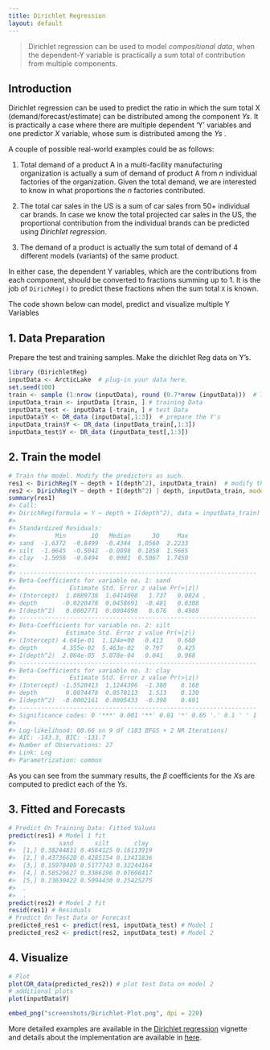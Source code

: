 ```yaml
---
title: Dirichlet Regression
layout: default
---
```

> Dirichlet regression can be used to model _compositional data_, when the dependent-Y variable is practically a sum total of contribution from multiple components.

## Introduction

Dirichlet regression can be used to predict the ratio in which the sum total X (demand/forecast/estimate) can be distributed among the component $Ys$. It is practically a case where there are multiple dependent ‘Y’ variables and one predictor $X$ variable, whose sum is distributed among the $Ys$ .

A couple of possible real-world examples could be as follows:

1. Total demand of a product A in a multi-facility manufacturing organization is actually a sum of demand of product A from _n_ individual factories of the organization. Given the total demand, we are interested to know in what proportions the _n_ factories contributed. 

1. The total car sales in the US is a sum of car sales from 50+ individual car brands. In case we know the total projected car sales in the US, the proportional contribution from the individual brands can be predicted using _Dirichlet regression_.

1. The demand of a product is actually the sum total of demand of 4 different models (variants) of the same product.

In either case, the dependent Y variables, which are the contributions from each component, should be converted to fractions summing up to 1. It is the job of `DirichReg()` to predict these fractions when the sum total `X` is known.

The code shown below can model, predict and visualize multiple Y Variables

## 1. Data Preparation
Prepare the test and training samples. Make the dirichlet Reg data on Y’s.
```r
library (DirichletReg)
inputData <- ArcticLake  # plug-in your data here.
set.seed(100)
train <- sample (1:nrow (inputData), round (0.7*nrow (inputData)))  # 70% training sample
inputData_train <- inputData [train, ] # training Data
inputData_test <- inputData [-train, ] # test Data
inputData$Y <- DR_data (inputData[,1:3])  # prepare the Y's
inputData_train$Y <- DR_data (inputData_train[,1:3])
inputData_test$Y <- DR_data (inputData_test[,1:3])
```

## 2. Train the model

```r
# Train the model. Modify the predictors as such.
res1 <- DirichReg(Y ~ depth + I(depth^2), inputData_train)  # modify the predictors and input data here
res2 <- DirichReg(Y ~ depth + I(depth^2) | depth, inputData_train, model="alternative") 
summary(res1)
#> Call:
#> DirichReg(formula = Y ~ depth + I(depth^2), data = inputData_train)
#> 
#> Standardized Residuals:
#>           Min       1Q   Median      3Q     Max
#> sand  -1.6372  -0.8499  -0.4344  1.0560  2.2233
#> silt  -1.0645  -0.5042  -0.0898  0.1858  1.5665
#> clay  -1.5058  -0.6494   0.0081  0.5867  1.7450
#> 
#> ------------------------------------------------------------------
#> Beta-Coefficients for variable no. 1: sand
#>               Estimate Std. Error z value Pr(>|z|)  
#> (Intercept)  1.8089738  1.0414098   1.737   0.0824 .
#> depth       -0.0220478  0.0458691  -0.481   0.6308  
#> I(depth^2)   0.0002771  0.0004098   0.676   0.4988  
#> ------------------------------------------------------------------
#> Beta-Coefficients for variable no. 2: silt
#>              Estimate Std. Error z value Pr(>|z|)
#> (Intercept) 4.641e-01  1.124e+00   0.413    0.680
#> depth       4.355e-02  5.463e-02   0.797    0.425
#> I(depth^2)  2.064e-05  5.078e-04   0.041    0.968
#> ------------------------------------------------------------------
#> Beta-Coefficients for variable no. 3: clay
#>               Estimate Std. Error z value Pr(>|z|)
#> (Intercept) -1.5520413  1.1244396  -1.380    0.168
#> depth        0.0874478  0.0578113   1.513    0.130
#> I(depth^2)  -0.0002161  0.0005433  -0.398    0.691
#> ------------------------------------------------------------------
#> Significance codes: 0 '***' 0.001 '**' 0.01 '*' 0.05 '.' 0.1 ' ' 1
#> 
#> Log-likelihood: 80.66 on 9 df (183 BFGS + 2 NR Iterations)
#> AIC: -143.3, BIC: -131.7
#> Number of Observations: 27
#> Link: Log
#> Parametrization: common
```

As you can see from the summary results, the $\beta$ coefficients for the $Xs$ are computed to predict each of the $Ys$.

## 3. Fitted and Forecasts

```r
# Predict On Training Data: Fitted Values
predict(res1) # Model 1 fit
#>            sand      silt       clay
#>  [1,] 0.38244831 0.4564125 0.16113919
#>  [2,] 0.43736620 0.4285154 0.13411836
#>  [3,] 0.15978409 0.5177743 0.32244164
#>  [4,] 0.58529627 0.3386196 0.07608417
#>  [5,] 0.23630422 0.5094430 0.25425275
#>  .
#>  .
predict(res2) # Model 2 fit
resid(res1) # Residuals
# Predict On Test Data or Forecast
predicted_res1 <- predict(res1, inputData_test) # Model 1
predicted_res2 <- predict(res2, inputData_test) # Model 2
```

## 4. Visualize
```r
# Plot
plot(DR_data(predicted_res2)) # plot test Data on model 2
# additional plots
plot(inputData$Y)
```

```r
embed_png("screenshots/Dirichlet-Plot.png", dpi = 220)
```

More detailed examples are available in the [Dirichlet regression](https://cran.r-project.org/web/packages/DirichletReg/vignettes/DirichletReg-vig.pdf) vignette and details about the implementation are available in [here](http://epub.wu.ac.at/4077/1/Report125.pdf).